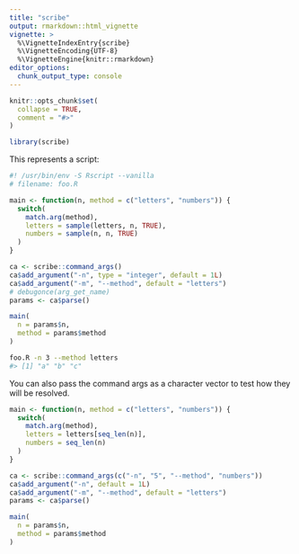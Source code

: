 ```yaml
---
title: "scribe"
output: rmarkdown::html_vignette
vignette: >
  %\VignetteIndexEntry{scribe}
  %\VignetteEncoding{UTF-8}
  %\VignetteEngine{knitr::rmarkdown}
editor_options: 
  chunk_output_type: console
---
```


```r
knitr::opts_chunk$set(
  collapse = TRUE,
  comment = "#>"
)
```

```r
library(scribe)
```

This represents a script:

```r
#! /usr/bin/env -S Rscript --vanilla
# filename: foo.R

main <- function(n, method = c("letters", "numbers")) {
  switch(
    match.arg(method),
    letters = sample(letters, n, TRUE),
    numbers = sample(n, n, TRUE)
  )
}

ca <- scribe::command_args()
ca$add_argument("-n", type = "integer", default = 1L)
ca$add_argument("-m", "--method", default = "letters")
# debugonce(arg_get_name)
params <- ca$parse()

main(
  n = params$n,
  method = params$method
)
```

```sh
foo.R -n 3 --method letters
#> [1] "a" "b" "c"
```

You can also pass the command args as a character vector to test how they will be resolved.

```r
main <- function(n, method = c("letters", "numbers")) {
  switch(
    match.arg(method),
    letters = letters[seq_len(n)],
    numbers = seq_len(n)
  )
}

ca <- scribe::command_args(c("-n", "5", "--method", "numbers"))
ca$add_argument("-n", default = 1L)
ca$add_argument("-m", "--method", default = "letters")
params <- ca$parse()

main(
  n = params$n,
  method = params$method
)
```

